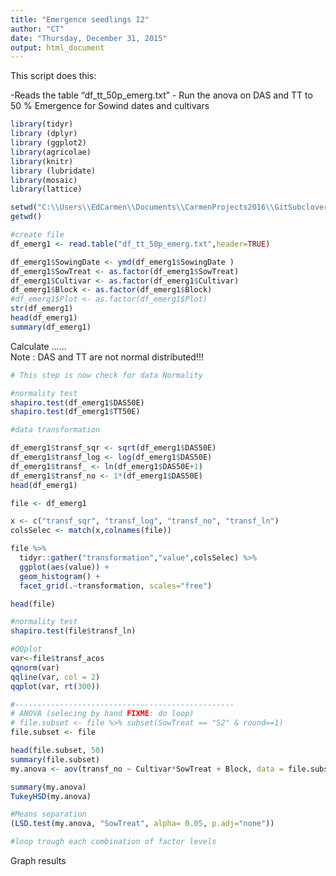 ```yaml
---
title: "Emergence seedlings I2"
author: "CT"
date: "Thursday, December 31, 2015"
output: html_document
---
```


This script does this:

-Reads the table "df_tt_50p_emerg.txt"
- Run the anova on DAS and TT to 50 % Emergence for Sowind dates and cultivars 

```r
library(tidyr)
library (dplyr)
library (ggplot2)
library(agricolae)
library(knitr)
library (lubridate)
library(mosaic)
library(lattice)
```


```r
setwd("C:\\Users\\EdCarmen\\Documents\\CarmenProjects2016\\GitSubclover")
getwd()

#create file
df_emerg1 <- read.table("df_tt_50p_emerg.txt",header=TRUE)

df_emerg1$SowingDate <- ymd(df_emerg1$SowingDate )
df_emerg1$SowTreat <- as.factor(df_emerg1$SowTreat)
df_emerg1$Cultivar <- as.factor(df_emerg1$Cultivar)
df_emerg1$Block <- as.factor(df_emerg1$Block)
#df_emerg1$Plot <- as.factor(df_emerg1$Plot)
str(df_emerg1)
head(df_emerg1)
summary(df_emerg1)

```

Calculate ......  
Note : DAS and TT are not normal distributed!!! 
```r

# This step is now check for data Normality 

#normality test
shapiro.test(df_emerg1$DAS50E)
shapiro.test(df_emerg1$TT50E)

#data transformation

df_emerg1$transf_sqr <- sqrt(df_emerg1$DAS50E)
df_emerg1$transf_log <- log(df_emerg1$DAS50E)
df_emerg1$transf_ <- ln(df_emerg1$DAS50E+1)
df_emerg1$transf_no <- 1*(df_emerg1$DAS50E)
head(df_emerg1)

file <- df_emerg1

x <- c("transf_sqr", "transf_log", "transf_no", "transf_ln")
colsSelec <- match(x,colnames(file))

file %>%
  tidyr::gather("transformation","value",colsSelec) %>%
  ggplot(aes(value)) + 
  geom_histogram() +
  facet_grid(.~transformation, scales="free")

head(file)

#normality test
shapiro.test(file$transf_ln)

#QQplot
var<-file$transf_acos
qqnorm(var)
qqline(var, col = 2)
qqplot(var, rt(300))

#-------------------------------------------------
# ANOVA (selecing by hand FIXME: do loop)
# file.subset <- file %>% subset(SowTreat == "S2" & round==1)
file.subset <- file 

head(file.subset, 50)
summary(file.subset)
my.anova <- aov(transf_no ~ Cultivar*SowTreat + Block, data = file.subset)

summary(my.anova)
TukeyHSD(my.anova)

#Means separation 
(LSD.test(my.anova, "SowTreat", alpha= 0.05, p.adj="none")) 

#loop trough each combination of factor levels


```

Graph results 

```r



```





